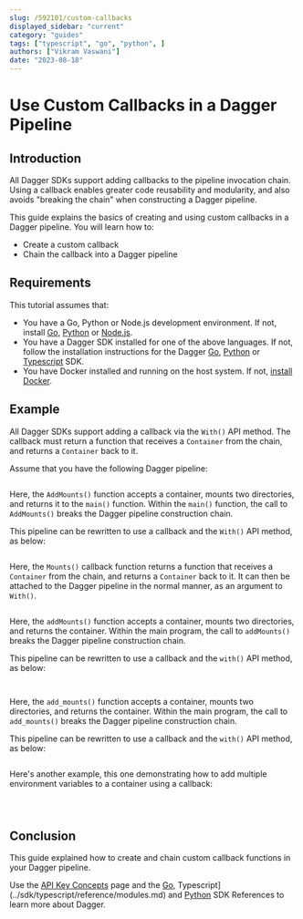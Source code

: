 ```yaml
---
slug: /592101/custom-callbacks
displayed_sidebar: "current"
category: "guides"
tags: ["typescript", "go", "python", ]
authors: ["Vikram Vaswani"]
date: "2023-08-18"
---
```



# Use Custom Callbacks in a Dagger Pipeline

## Introduction

All Dagger SDKs support adding callbacks to the pipeline invocation chain. Using a callback enables greater code reusability and modularity, and also avoids "breaking the chain" when constructing a Dagger pipeline.

This guide explains the basics of creating and using custom callbacks in a Dagger pipeline. You will learn how to:

- Create a custom callback
- Chain the callback into a Dagger pipeline

## Requirements

This tutorial assumes that:

- You have a Go, Python or Node.js development environment. If not, install [Go](https://go.dev/doc/install), [Python](https://www.python.org/downloads/) or [Node.js](https://nodejs.org/en/download/).
- You have a Dagger SDK installed for one of the above languages. If not, follow the installation instructions for the Dagger [Go](../sdk/go/371491-install.mdx), [Python](../sdk/python/866944-install.mdx) or [Typescript](../sdk/typescript/835948-install.mdx) SDK.
- You have Docker installed and running on the host system. If not, [install Docker](https://docs.docker.com/engine/install/).

## Example

All Dagger SDKs support adding a callback via the `With()` API method. The callback must return a function that receives a `Container` from the chain, and returns a `Container` back to it.

Assume that you have the following Dagger pipeline:

<Tabs groupId="language">
<TabItem value="Go">

```go file=./snippets/custom-callbacks/mounts-without-callback/main.go
```

Here, the `AddMounts()` function accepts a container, mounts two directories, and returns it to the `main()` function. Within the `main()` function, the call to `AddMounts()` breaks the Dagger pipeline construction chain.

This pipeline can be rewritten to use a callback and the `With()` API method, as below:

```go file=./snippets/custom-callbacks/mounts-with-callback/main.go
```

Here, the `Mounts()` callback function returns a function that receives a `Container` from the chain, and returns a `Container` back to it. It can then be attached to the Dagger pipeline in the normal manner, as an argument to `With()`.

</TabItem>
<TabItem value="Typescript">

```javascript file=./snippets/custom-callbacks/mounts-without-callback/index.mts
```

Here, the `addMounts()` function accepts a container, mounts two directories, and returns the container. Within the main program, the call to `addMounts()` breaks the Dagger pipeline construction chain.

This pipeline can be rewritten to use a callback and the `with()` API method, as below:

```javascript file=./snippets/custom-callbacks/mounts-with-callback/index.mts
```

</TabItem>
<TabItem value="Python">

```python file=./snippets/custom-callbacks/mounts-without-callback/main.py
```

Here, the `add_mounts()` function accepts a container, mounts two directories, and returns the container. Within the main program, the call to `add_mounts()` breaks the Dagger pipeline construction chain.

This pipeline can be rewritten to use a callback and the `with()` API method, as below:

```python file=./snippets/custom-callbacks/mounts-with-callback/main.py
```

</TabItem>
</Tabs>

Here's another example, this one demonstrating how to add multiple environment variables to a container using a callback:

<Tabs groupId="language">
<TabItem value="Go">

```go file=./snippets/custom-callbacks/environment-variables/main.go
```

</TabItem>
<TabItem value="Typescript">

```javascript file=./snippets/custom-callbacks/environment-variables/index.mts
```

</TabItem>
<TabItem value="Python">

```python file=./snippets/custom-callbacks/environment-variables/main.py
```

</TabItem>
</Tabs>

## Conclusion

This guide explained how to create and chain custom callback functions in your Dagger pipeline.

Use the [API Key Concepts](../api/975146-concepts.mdx) page and the [Go](https://pkg.go.dev/dagger.io/dagger), Typescript](../sdk/typescript/reference/modules.md) and [Python](https://dagger-io.readthedocs.org/) SDK References to learn more about Dagger.
